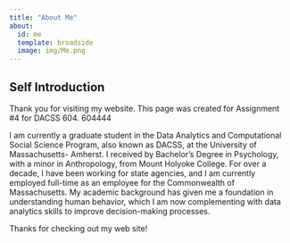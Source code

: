 ```yaml
---
title: "About Me"
about:
  id: me
  template: broadside
  image: img/Me.png
---
```


::: {#me}
## Self Introduction

Thank you for visiting my website. This page was created for Assignment #4 for DACSS 604. 604444

I am currently a graduate student in the Data Analytics and Computational Social Science Program, also known as DACSS, at the University of Massachusetts- Amherst. I received by Bachelor's Degree in Psychology, with a minor in Anthropology, from Mount Holyoke College. For over a decade, I have been working for state agencies, and I am currently employed full-time as an employee for the Commonwealth of Massachusetts. My academic background has given me a foundation in understanding human behavior, which I am now complementing with data analytics skills to improve decision-making processes.
:::

Thanks for checking out my web site!
